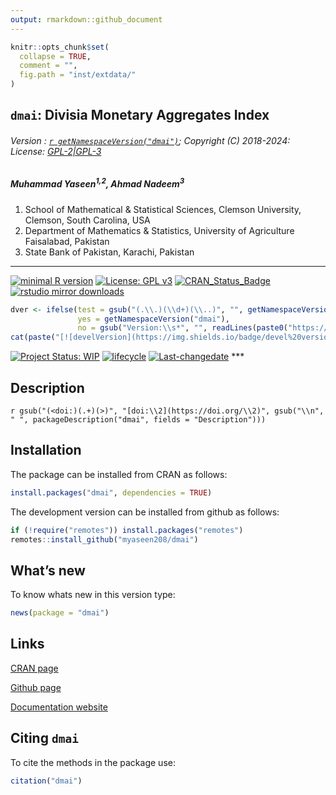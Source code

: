 ```yaml
---
output: rmarkdown::github_document
---
```


```r
knitr::opts_chunk$set(
  collapse = TRUE,
  comment = "",
  fig.path = "inst/extdata/"
)
```

## `dmai`: Divisia Monetary Aggregates Index


###### Version : [`r getNamespaceVersion("dmai")`](https://myaseen208.com/dmai/); Copyright (C) 2018-2024: License: [GPL-2|GPL-3](https://www.r-project.org/Licenses/)


##### *Muhammad Yaseen^1,2^, Ahmad Nadeem^3^*
  

1. School of Mathematical & Statistical Sciences, Clemson University, Clemson, South Carolina, USA
2. Department of Mathematics & Statistics, University of Agriculture Faisalabad, Pakistan
3. State Bank of Pakistan, Karachi, Pakistan

***

[![minimal R version](https://img.shields.io/badge/R>%3D-3.5.0-6666ff.svg)](https://cran.r-project.org/)
[![License: GPL v3](https://img.shields.io/badge/License-GPL%20v3-blue.svg)](https://www.gnu.org/licenses/gpl-3.0)
[![CRAN_Status_Badge](https://www.r-pkg.org/badges/version-last-release/dmai)](https://cran.r-project.org/package=dmai)
[![rstudio mirror downloads](https://cranlogs.r-pkg.org/badges/grand-total/dmai?color=green)](https://CRAN.R-project.org/package=dmai)
<!-- [![packageversion](https://img.shields.io/badge/Package%20version-0.2.3.3-orange.svg)](https://github.com/myaseen208/dmai) -->

```r
dver <- ifelse(test = gsub("(.\\.)(\\d+)(\\..)", "", getNamespaceVersion("dmai")) != "",
               yes = getNamespaceVersion("dmai"),
               no = gsub("Version:\\s*", "", readLines(paste0("https://raw.githubusercontent.com/", "myaseen208/dmai", "/master/DESCRIPTION"))[grep("Version:", readLines(paste0("https://raw.githubusercontent.com/", "myaseen208/dmai", "/master/DESCRIPTION")))]))
cat(paste("[![develVersion](https://img.shields.io/badge/devel%20version-", dver, "-orange.svg)](https://github.com/myaseen208/dmai)", sep = ""))
```

<!-- [![GitHub Download Count](https://github-basic-badges.herokuapp.com/downloads/myaseen208/dmai/total.svg)] -->
[![Project Status: WIP](https://www.repostatus.org/badges/latest/inactive.svg)](https://www.repostatus.org/#inactive)
[![lifecycle](https://img.shields.io/badge/lifecycle-stable-brightgreen.svg)](https://lifecycle.r-lib.org/articles/stages.html#stable)
[![Last-changedate](https://img.shields.io/badge/last%20change-`r gsub('-', '--', Sys.Date())`-yellowgreen.svg)](https://github.com/myaseen208/dmai)
***

## Description
`r gsub("(<doi:)(.+)(>)", "[doi:\\2](https://doi.org/\\2)", gsub("\\n", " ", packageDescription("dmai", fields = "Description")))`

## Installation
The package can be installed from CRAN as follows:

```r
install.packages("dmai", dependencies = TRUE)
```



The development version can be installed from github as follows:

```r
if (!require("remotes")) install.packages("remotes")
remotes::install_github("myaseen208/dmai")
```



## What's new
To know whats new in this version type:

```r
news(package = "dmai")
```

## Links

[CRAN page](https://cran.r-project.org/package=dmai)

[Github page](https://github.com/myaseen208/dmai)

[Documentation website](https://myaseen208.com/dmai/)



## Citing `dmai`
To cite the methods in the package use:


```r
citation("dmai")
```
